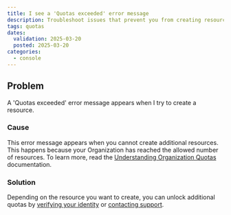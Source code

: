```yaml
---
title: I see a 'Quotas exceeded' error message
description: Troubleshoot issues that prevent you from creating resources.
tags: quotas
dates:
  validation: 2025-03-20
  posted: 2025-03-20
categories:
  - console
---
```


## Problem
A 'Quotas exceeded' error message appears when I try to create a resource.
### Cause
This error message appears when you cannot create additional resources. This happens because your Organization has reached the allowed number of resources. To learn more, read the [Understanding Organization Quotas](/organizations-and-projects/additional-content/organization-quotas) documentation.

### Solution
Depending on the resource you want to create, you can unlock additional quotas by [verifying your identity](/account/how-to/verify-identity/) or [contacting support](https://console.scaleway.com/support/tickets/create).
